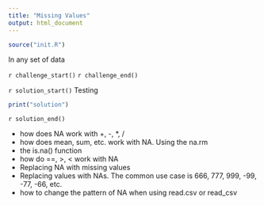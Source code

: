 ```yaml
---
title: "Missing Values"
output: html_document
---
```


```r
source("init.R")
```


In any set of data 

`r challenge_start()`
`r challenge_end()`

`r solution_start()`
Testing

```r
print("solution")
```

`r solution_end()`

- how does NA work with +, -, *, / 
- how does mean, sum, etc. work with NA. Using the na.rm 
- the is.na() function
- how do ==, >, < work with NA
- Replacing NA with missing values
- Replacing values with NAs. The common use case is 666, 777, 999, -99, -77, -66, etc.
- how to change the pattern of NA when using read.csv or read_csv
